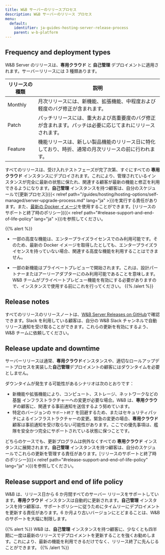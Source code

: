 ```yaml
---
title: W&B サーバーのリリースプロセス
description: W&B サーバーのリリース プロセス
menu:
  default:
    identifier: ja-guides-hosting-server-release-process
    parent: w-b-platform
---
```


## Frequency and deployment types
W&B Server のリリースは、**専用クラウド** と **自己管理** デプロイメントに適用されます。サーバーリリースには 3 種類あります。

| リリースの種類 | 説明 |
|--------------|-------------|
| Monthly | 月次リリースには、新機能、拡張機能、中程度および軽度のバグ修正が含まれます。 |
| Patch | パッチリリースには、重大および高重要度のバグ修正が含まれます。パッチは必要に応じてまれにリリースされます。 |
| Feature | 機能リリースは、新しい製品機能のリリース日に特化しており、時折、通常の月次リリースの前に行われます。 |

すべてのリリースは、受け入れテストフェーズが完了次第、すぐにすべての **専用クラウド** インスタンスにデプロイされます。これにより、管理されているインスタンスが完全に最新の状態に保たれ、関連する顧客が最新の機能と修正を利用できるようになります。**自己管理** インスタンスを持つ顧客は、自分のスケジュールで[更新プロセス]({{< relref path="/guides/hosting/hosting-options/self-managed/server-upgrade-process.md" lang="ja" >}})を実行する責任があります。また、[最新の Docker イメージ](https://hub.docker.com/r/wandb/local)を使用することができます。[リリースのサポートと終了時のポリシー]({{< relref path="#release-support-and-end-of-life-policy" lang="ja" >}})を参照してください。

{{% alert %}}
- 一部の高度な機能は、エンタープライズライセンスでのみ利用可能です。そのため、最新の Docker イメージを取得したとしても、エンタープライズライセンスを持っていない場合、関連する高度な機能を利用することはできません。

- 一部の新機能はプライベートプレビューで開始されます。これは、設計パートナーまたはアーリーアダプターにのみ利用可能であることを意味します。W&B チームがプライベートプレビュー機能を有効にする必要がありますので、インスタンスで使用する前にこれを行ってください。
{{% /alert %}}

## Release notes
すべてのリリースのリリースノートは、[W&B Server Releases on GitHub](https://github.com/wandb/server/releases)で確認できます。Slack を利用している顧客は、自分の W&B Slack チャンネルで自動リリース通知を受け取ることができます。これらの更新を有効にするよう、W&B チームに依頼してください。

## Release update and downtime
サーバーリリースは通常、**専用クラウド**インスタンスや、適切なロールアップデートプロセスを実装した**自己管理**デプロイメントの顧客にはダウンタイムを必要としません。

ダウンタイムが発生する可能性があるシナリオは次のとおりです：
* 新機能や拡張機能により、コンピュート、ストレージ、ネットワークなどの基盤 インフラストラクチャーへの変更が必要な場合。W&B は、**専用クラウド**の顧客に、関連する事前通知を送信するよう努めています。
* 特定のバージョンの `サポート終了` を回避するため、またはセキュリティパッチによるインフラストラクチャーの変更。緊急の変更の場合、**専用クラウド**顧客は事前通知を受け取らない可能性があります。ここでの優先事項は、艦隊を安全かつ完全にサポートされている状態に保つことです。

どちらのケースでも、更新プログラムは例外なくすべての **専用クラウド** インスタンスに展開されます。**自己管理** インスタンスを持つ顧客は、自分のスケジュールでこれらの更新を管理する責任があります。[リリースのサポートと終了時のポリシー]({{< relref path="#release-support-and-end-of-life-policy" lang="ja" >}})を参照してください。

## Release support and end of life policy
W&B は、リリース日から 6 か月間すべてのサーバー リリースをサポートしています。**専用クラウド** インスタンスは自動的に更新されます。**自己管理** インスタンスを持つ顧客は、サポートポリシーに従うためにタイムリーにデプロイメントを更新する責任があります。6 か月より古いバージョンにとどまることは、W&B のサポートを大幅に制限します。

{{% alert %}}
W&B は、**自己管理** インスタンスを持つ顧客に、少なくとも四半期に一度は最新のリリースでデプロイメントを更新することを強くお勧めします。これにより、最新の機能を利用できるだけでなく、リリース終了に先んじることができます。
{{% /alert %}}